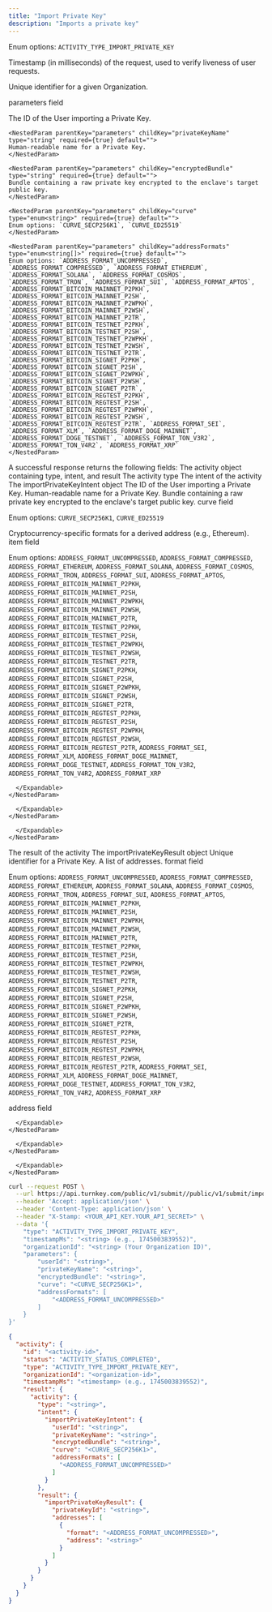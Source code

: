 ```yaml
---
title: "Import Private Key"
description: "Imports a private key"
---
```



<EndpointPath type="submit" path="import_private_key" />

<Authorizations />

<H3Bordered text="Body" />

<ParamField body="type" type="enum<string>" required={true}>

Enum options: `ACTIVITY_TYPE_IMPORT_PRIVATE_KEY`
</ParamField>

<ParamField body="timestampMs" type="string" required={true}>

Timestamp (in milliseconds) of the request, used to verify liveness of user requests.
</ParamField>

<ParamField body="organizationId" type="string" required={true}>

Unique identifier for a given Organization.
</ParamField>

<ParamField body="parameters" type="object" required={true} path="parameters">
  <p>parameters field</p>
  <Expandable title="details">
    <NestedParam parentKey="parameters" childKey="userId" type="string" required={true} default="">
    The ID of the User importing a Private Key.
    </NestedParam>
    
    <NestedParam parentKey="parameters" childKey="privateKeyName" type="string" required={true} default="">
    Human-readable name for a Private Key.
    </NestedParam>
    
    <NestedParam parentKey="parameters" childKey="encryptedBundle" type="string" required={true} default="">
    Bundle containing a raw private key encrypted to the enclave's target public key.
    </NestedParam>
    
    <NestedParam parentKey="parameters" childKey="curve" type="enum<string>" required={true} default="">
    Enum options: `CURVE_SECP256K1`, `CURVE_ED25519`
    </NestedParam>
    
    <NestedParam parentKey="parameters" childKey="addressFormats" type="enum<string[]>" required={true} default="">
    Enum options: `ADDRESS_FORMAT_UNCOMPRESSED`, `ADDRESS_FORMAT_COMPRESSED`, `ADDRESS_FORMAT_ETHEREUM`, `ADDRESS_FORMAT_SOLANA`, `ADDRESS_FORMAT_COSMOS`, `ADDRESS_FORMAT_TRON`, `ADDRESS_FORMAT_SUI`, `ADDRESS_FORMAT_APTOS`, `ADDRESS_FORMAT_BITCOIN_MAINNET_P2PKH`, `ADDRESS_FORMAT_BITCOIN_MAINNET_P2SH`, `ADDRESS_FORMAT_BITCOIN_MAINNET_P2WPKH`, `ADDRESS_FORMAT_BITCOIN_MAINNET_P2WSH`, `ADDRESS_FORMAT_BITCOIN_MAINNET_P2TR`, `ADDRESS_FORMAT_BITCOIN_TESTNET_P2PKH`, `ADDRESS_FORMAT_BITCOIN_TESTNET_P2SH`, `ADDRESS_FORMAT_BITCOIN_TESTNET_P2WPKH`, `ADDRESS_FORMAT_BITCOIN_TESTNET_P2WSH`, `ADDRESS_FORMAT_BITCOIN_TESTNET_P2TR`, `ADDRESS_FORMAT_BITCOIN_SIGNET_P2PKH`, `ADDRESS_FORMAT_BITCOIN_SIGNET_P2SH`, `ADDRESS_FORMAT_BITCOIN_SIGNET_P2WPKH`, `ADDRESS_FORMAT_BITCOIN_SIGNET_P2WSH`, `ADDRESS_FORMAT_BITCOIN_SIGNET_P2TR`, `ADDRESS_FORMAT_BITCOIN_REGTEST_P2PKH`, `ADDRESS_FORMAT_BITCOIN_REGTEST_P2SH`, `ADDRESS_FORMAT_BITCOIN_REGTEST_P2WPKH`, `ADDRESS_FORMAT_BITCOIN_REGTEST_P2WSH`, `ADDRESS_FORMAT_BITCOIN_REGTEST_P2TR`, `ADDRESS_FORMAT_SEI`, `ADDRESS_FORMAT_XLM`, `ADDRESS_FORMAT_DOGE_MAINNET`, `ADDRESS_FORMAT_DOGE_TESTNET`, `ADDRESS_FORMAT_TON_V3R2`, `ADDRESS_FORMAT_TON_V4R2`, `ADDRESS_FORMAT_XRP`
    </NestedParam>
  </Expandable>
</ParamField>

<H3Bordered text="Response" />
A successful response returns the following fields:

<ResponseField name="activity" type="object" required={true}>
  The activity object containing type, intent, and result
  <Expandable title="activity details">
    <NestedParam parentKey="activity" childKey="type" type="string" required={true}>
The activity type
</NestedParam>
<NestedParam parentKey="activity" childKey="intent" type="object" required={true}>
      The intent of the activity
      <Expandable title="intent details">
        <NestedParam parentKey="activity.intent" childKey="importPrivateKeyIntent" type="object" required={true}>
      The importPrivateKeyIntent object
      <Expandable title="importPrivateKeyIntent details">
        <NestedParam parentKey="activity.intent.importPrivateKeyIntent" childKey="userId" type="string" required={true}>
The ID of the User importing a Private Key.
</NestedParam>
<NestedParam parentKey="activity.intent.importPrivateKeyIntent" childKey="privateKeyName" type="string" required={true}>
Human-readable name for a Private Key.
</NestedParam>
<NestedParam parentKey="activity.intent.importPrivateKeyIntent" childKey="encryptedBundle" type="string" required={true}>
Bundle containing a raw private key encrypted to the enclave's target public key.
</NestedParam>
<NestedParam parentKey="activity.intent.importPrivateKeyIntent" childKey="curve" type="enum" required={true}>
curve field
  
Enum options: `CURVE_SECP256K1`, `CURVE_ED25519`

</NestedParam>
<NestedParam parentKey="activity.intent.importPrivateKeyIntent" childKey="addressFormats" type="array" required={true}>
      Cryptocurrency-specific formats for a derived address (e.g., Ethereum).
      <Expandable title="addressFormats details">
        <NestedParam parentKey="activity.intent.importPrivateKeyIntent.addressFormats" childKey="item" type="enum" required={true}>
item field
  
Enum options: `ADDRESS_FORMAT_UNCOMPRESSED`, `ADDRESS_FORMAT_COMPRESSED`, `ADDRESS_FORMAT_ETHEREUM`, `ADDRESS_FORMAT_SOLANA`, `ADDRESS_FORMAT_COSMOS`, `ADDRESS_FORMAT_TRON`, `ADDRESS_FORMAT_SUI`, `ADDRESS_FORMAT_APTOS`, `ADDRESS_FORMAT_BITCOIN_MAINNET_P2PKH`, `ADDRESS_FORMAT_BITCOIN_MAINNET_P2SH`, `ADDRESS_FORMAT_BITCOIN_MAINNET_P2WPKH`, `ADDRESS_FORMAT_BITCOIN_MAINNET_P2WSH`, `ADDRESS_FORMAT_BITCOIN_MAINNET_P2TR`, `ADDRESS_FORMAT_BITCOIN_TESTNET_P2PKH`, `ADDRESS_FORMAT_BITCOIN_TESTNET_P2SH`, `ADDRESS_FORMAT_BITCOIN_TESTNET_P2WPKH`, `ADDRESS_FORMAT_BITCOIN_TESTNET_P2WSH`, `ADDRESS_FORMAT_BITCOIN_TESTNET_P2TR`, `ADDRESS_FORMAT_BITCOIN_SIGNET_P2PKH`, `ADDRESS_FORMAT_BITCOIN_SIGNET_P2SH`, `ADDRESS_FORMAT_BITCOIN_SIGNET_P2WPKH`, `ADDRESS_FORMAT_BITCOIN_SIGNET_P2WSH`, `ADDRESS_FORMAT_BITCOIN_SIGNET_P2TR`, `ADDRESS_FORMAT_BITCOIN_REGTEST_P2PKH`, `ADDRESS_FORMAT_BITCOIN_REGTEST_P2SH`, `ADDRESS_FORMAT_BITCOIN_REGTEST_P2WPKH`, `ADDRESS_FORMAT_BITCOIN_REGTEST_P2WSH`, `ADDRESS_FORMAT_BITCOIN_REGTEST_P2TR`, `ADDRESS_FORMAT_SEI`, `ADDRESS_FORMAT_XLM`, `ADDRESS_FORMAT_DOGE_MAINNET`, `ADDRESS_FORMAT_DOGE_TESTNET`, `ADDRESS_FORMAT_TON_V3R2`, `ADDRESS_FORMAT_TON_V4R2`, `ADDRESS_FORMAT_XRP`

</NestedParam>

      </Expandable>
    </NestedParam>

      </Expandable>
    </NestedParam>

      </Expandable>
    </NestedParam>
<NestedParam parentKey="activity" childKey="result" type="object" required={true}>
      The result of the activity
      <Expandable title="result details">
        <NestedParam parentKey="activity.result" childKey="importPrivateKeyResult" type="object" required={true}>
      The importPrivateKeyResult object
      <Expandable title="importPrivateKeyResult details">
        <NestedParam parentKey="activity.result.importPrivateKeyResult" childKey="privateKeyId" type="string" required={true}>
Unique identifier for a Private Key.
</NestedParam>
<NestedParam parentKey="activity.result.importPrivateKeyResult" childKey="addresses" type="array" required={true}>
      A list of addresses.
      <Expandable title="addresses details">
        <NestedParam parentKey="activity.result.importPrivateKeyResult.addresses" childKey="format" type="enum" required={false}>
format field
  
Enum options: `ADDRESS_FORMAT_UNCOMPRESSED`, `ADDRESS_FORMAT_COMPRESSED`, `ADDRESS_FORMAT_ETHEREUM`, `ADDRESS_FORMAT_SOLANA`, `ADDRESS_FORMAT_COSMOS`, `ADDRESS_FORMAT_TRON`, `ADDRESS_FORMAT_SUI`, `ADDRESS_FORMAT_APTOS`, `ADDRESS_FORMAT_BITCOIN_MAINNET_P2PKH`, `ADDRESS_FORMAT_BITCOIN_MAINNET_P2SH`, `ADDRESS_FORMAT_BITCOIN_MAINNET_P2WPKH`, `ADDRESS_FORMAT_BITCOIN_MAINNET_P2WSH`, `ADDRESS_FORMAT_BITCOIN_MAINNET_P2TR`, `ADDRESS_FORMAT_BITCOIN_TESTNET_P2PKH`, `ADDRESS_FORMAT_BITCOIN_TESTNET_P2SH`, `ADDRESS_FORMAT_BITCOIN_TESTNET_P2WPKH`, `ADDRESS_FORMAT_BITCOIN_TESTNET_P2WSH`, `ADDRESS_FORMAT_BITCOIN_TESTNET_P2TR`, `ADDRESS_FORMAT_BITCOIN_SIGNET_P2PKH`, `ADDRESS_FORMAT_BITCOIN_SIGNET_P2SH`, `ADDRESS_FORMAT_BITCOIN_SIGNET_P2WPKH`, `ADDRESS_FORMAT_BITCOIN_SIGNET_P2WSH`, `ADDRESS_FORMAT_BITCOIN_SIGNET_P2TR`, `ADDRESS_FORMAT_BITCOIN_REGTEST_P2PKH`, `ADDRESS_FORMAT_BITCOIN_REGTEST_P2SH`, `ADDRESS_FORMAT_BITCOIN_REGTEST_P2WPKH`, `ADDRESS_FORMAT_BITCOIN_REGTEST_P2WSH`, `ADDRESS_FORMAT_BITCOIN_REGTEST_P2TR`, `ADDRESS_FORMAT_SEI`, `ADDRESS_FORMAT_XLM`, `ADDRESS_FORMAT_DOGE_MAINNET`, `ADDRESS_FORMAT_DOGE_TESTNET`, `ADDRESS_FORMAT_TON_V3R2`, `ADDRESS_FORMAT_TON_V4R2`, `ADDRESS_FORMAT_XRP`

</NestedParam>
<NestedParam parentKey="activity.result.importPrivateKeyResult.addresses" childKey="address" type="string" required={false}>
address field
</NestedParam>

      </Expandable>
    </NestedParam>

      </Expandable>
    </NestedParam>

      </Expandable>
    </NestedParam>

  </Expandable>
</ResponseField>

<RequestExample>

```bash cURL
curl --request POST \
  --url https://api.turnkey.com/public/v1/submit//public/v1/submit/import_private_key \
  --header 'Accept: application/json' \
  --header 'Content-Type: application/json' \
  --header "X-Stamp: <YOUR_API_KEY.YOUR_API_SECRET>" \
  --data '{
    "type": "ACTIVITY_TYPE_IMPORT_PRIVATE_KEY",
    "timestampMs": "<string> (e.g., 1745003839552)",
    "organizationId": "<string> (Your Organization ID)",
    "parameters": {
        "userId": "<string>",
        "privateKeyName": "<string>",
        "encryptedBundle": "<string>",
        "curve": "<CURVE_SECP256K1>",
        "addressFormats": [
            "<ADDRESS_FORMAT_UNCOMPRESSED>"
        ]
    }
}'
```

</RequestExample>

<ResponseExample>

```json 200
{
  "activity": {
    "id": "<activity-id>",
    "status": "ACTIVITY_STATUS_COMPLETED",
    "type": "ACTIVITY_TYPE_IMPORT_PRIVATE_KEY",
    "organizationId": "<organization-id>",
    "timestampMs": "<timestamp> (e.g., 1745003839552)",
    "result": {
      "activity": {
        "type": "<string>",
        "intent": {
          "importPrivateKeyIntent": {
            "userId": "<string>",
            "privateKeyName": "<string>",
            "encryptedBundle": "<string>",
            "curve": "<CURVE_SECP256K1>",
            "addressFormats": [
              "<ADDRESS_FORMAT_UNCOMPRESSED>"
            ]
          }
        },
        "result": {
          "importPrivateKeyResult": {
            "privateKeyId": "<string>",
            "addresses": [
              {
                "format": "<ADDRESS_FORMAT_UNCOMPRESSED>",
                "address": "<string>"
              }
            ]
          }
        }
      }
    }
  }
}
```

</ResponseExample>
